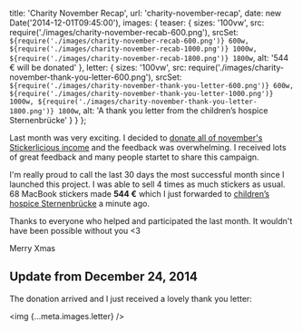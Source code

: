   title: 'Charity November Recap',
  url: 'charity-november-recap',
  date: new Date('2014-12-01T09:45:00'),
  images: {
    teaser: {
      sizes: '100vw',
      src: require('./images/charity-november-recab-600.png'),
      srcSet: `${require('./images/charity-november-recab-600.png')} 600w, ${require('./images/charity-november-recab-1000.png')} 1000w, ${require('./images/charity-november-recab-1800.png')} 1800w`,
      alt: '544 € will be donated'
    },
    letter: {
      sizes: '100vw',
      src: require('./images/charity-november-thank-you-letter-600.png'),
      srcSet: `${require('./images/charity-november-thank-you-letter-600.png')} 600w, ${require('./images/charity-november-thank-you-letter-1000.png')} 1000w, ${require('./images/charity-november-thank-you-letter-1800.png')} 1800w`,
      alt: 'A thank you letter from the children’s hospice Sternenbrücke'
    }
  }
};

Last month was very exciting. I decided to [donate all of november's Stickerlicious income](http://stefankracht.de/news/give-something-back) and the feedback was overwhelming. I received lots of great feedback and many people startet to share this campaign.

I'm really proud to call the last 30 days the most successful month since I launched this project. I was able to sell 4 times as much stickers as usual. 68 MacBook stickers made **544 €** which I just forwarded to [children’s hospice Sternenbrücke](https://sternenbruecke.de/home) a minute ago.

Thanks to everyone who helped and participated the last month. It wouldn't have been possible without you <3

Merry Xmas

## Update from December 24, 2014

The donation arrived and I just received a lovely thank you letter:

<img {...meta.images.letter} />

